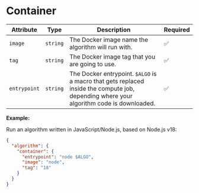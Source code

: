 # Container

| Attribute    | Type     | Description                                                                                                                             | Required           |
| ------------ | -------- | --------------------------------------------------------------------------------------------------------------------------------------- | ------------------ |
| `image`      | `string` | The Docker image name the algorithm will run with.                                                                                      | :white_check_mark: |
| `tag`        | `string` | The Docker image tag that you are going to use.                                                                                         | :white_check_mark: |
| `entrypoint` | `string` | The Docker entrypoint. `$ALGO` is a macro that gets replaced inside the compute job, depending where your algorithm code is downloaded. | :white_check_mark: |

**Example:**

Run an algorithm written in JavaScript/Node.js, based on Node.js v18:

```json
{
  "algorithm": {
    "container": {
      "entrypoint": "node $ALGO",
      "image": "node",
      "tag": "18"
    }
  }
}
```
